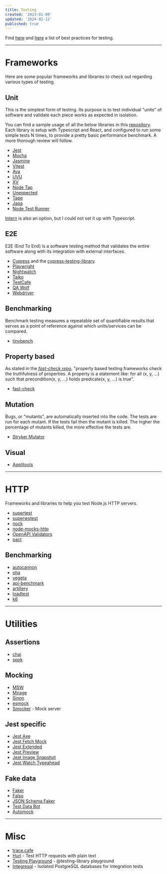 ```yaml
---
title: Testing
created: '2023-01-09'
updated: '2024-02-12'
published: true
---
```


Find [here](https://github.com/goldbergyoni/javascript-testing-best-practices) and
[here](https://github.com/testjavascript/nodejs-integration-tests-best-practices) a list of best practices for testing.

---

# Frameworks

Here are some popular frameworks and libraries to check out regarding various types of testing.

## Unit

This is the simplest form of testing. Its purpose is to test individual "units" of software and validate each piece works as expected in isolation.

You can find a sample usage of all the below libraries in this [repository](https://github.com/AlexGavalas/test-runners).
Each library is setup with Typescript and React, and configured to run some simple tests N times, to provide a pretty basic performance benchmark.
A more thorough review will follow.

-   [Jest](https://github.com/facebook/jest)
-   [Mocha](https://github.com/mochajs/mocha)
-   [Jasmine](https://github.com/jasmine/jasmine)
-   [Vitest](https://github.com/vitest-dev/vitest)
-   [Ava](https://github.com/avajs/ava)
-   [UVU](https://github.com/lukeed/uvu)
-   [XV](https://github.com/typicode/xv)
-   [Node Tap](https://github.com/tapjs/node-tap)
-   [Unexpected](https://github.com/unexpectedjs/unexpected)
-   [Tape](https://github.com/ljharb/tape)
-   [Japa](https://github.com/japa/runner)
-   [Node Test Runner](https://nodejs.org/docs/latest-v18.x/api/test.html)

[Intern](https://github.com/theintern/intern) is also an option, but I could not set it up with Typescript.

## E2E

E2E (End To End) is a software testing method that validates the entire software along with its integration with external interfaces.

-   [Cypress](https://github.com/cypress-io/cypress) and the [cypress-testing-library](https://github.com/testing-library/cypress-testing-library).
-   [Playwright](https://github.com/microsoft/playwright)
-   [Nightwatch](https://github.com/nightwatchjs/nightwatch)
-   [Taiko](https://github.com/getgauge/taiko)
-   [TestCafe](https://github.com/DevExpress/testcafe)
-   [QA Wolf](https://github.com/qawolf/qawolf)
-   [Webdriver](https://github.com/webdriverio/webdriverio)

## Benchmarking

Benchmark testing measures a repeatable set of quantifiable results that serves as a point of reference against which units/services can be compared.

-   [tinybench](https://github.com/tinylibs/tinybench)

## Property based

As stated in the <cite>[fast-check repo](https://github.com/dubzzz/fast-check)</cite>,
"property based testing frameworks check the truthfulness of properties.
A property is a statement like: for all (x, y, ...) such that precondition(x, y, ...) holds predicate(x, y, ...) is true".

-   [fast-check](https://github.com/dubzzz/fast-check)

## Mutation

Bugs, or "mutants", are automatically inserted into the code. The tests are run for each mutant.
If the tests fail then the mutant is killed. The higher the percentage of mutants killed, the more effective the tests are.

-   [Stryker Mutator](https://github.com/stryker-mutator/stryker-js)

## Visual

-   [Applitools](https://applitools.com)

---

# HTTP

Frameworks and libraries to help you test Node.js HTTP servers.

-   [supertest](https://github.com/ladjs/supertest)
-   [superwstest](https://github.com/davidje13/superwstest)
-   [nock](https://github.com/nock/nock)
-   [node-mocks-http](https://github.com/howardabrams/node-mocks-http)
-   [OpenAPI Validators](https://github.com/openapi-library/OpenAPIValidators)
-   [pact](https://github.com/pact-foundation/pact-js)

## Benchmarking

-   [autocannon](https://github.com/mcollina/autocannon)
-   [oha](https://github.com/hatoo/oha)
-   [vegeta](https://github.com/tsenart/vegeta)
-   [api-benchmark](https://github.com/matteofigus/api-benchmark)
-   [artillery](https://github.com/artilleryio/artillery)
-   [loadtest](https://github.com/alexfernandez/loadtest)
-   [k6](https://github.com/grafana/k6)

---

# Utilities

## Assertions

-   [chai](https://github.com/chaijs/chai)
-   [spok](https://github.com/thlorenz/spok)

## Mocking

-   [MSW](https://github.com/mswjs/msw)
-   [Mirage](https://github.com/miragejs/miragejs)
-   [Sinon](https://github.com/sinonjs/sinon)
-   [esmock](https://github.com/iambumblehead/esmock)
-   [Smocker](https://github.com/Thiht/smocker) - Mock server

## Jest specific

-   [Jest Axe](https://github.com/nickcolley/jest-axe)
-   [Jest Fetch Mock](https://github.com/jefflau/jest-fetch-mock)
-   [Jest Extended](https://github.com/jest-community/jest-extended)
-   [Jest Preview](https://github.com/nvh95/jest-preview)
-   [Jest Image Snapshot](https://github.com/americanexpress/jest-image-snapshot)
-   [Jest Watch Typeahead](https://github.com/jest-community/jest-watch-typeahead)

## Fake data

-   [Faker](https://github.com/faker-js/faker/)
-   [Falso](https://github.com/ngneat/falso)
-   [JSON Schema Faker](https://github.com/json-schema-faker/json-schema-faker)
-   [Test Data Bot](https://github.com/jackfranklin/test-data-bot)
-   [Automock](https://github.com/automock/automock)

---

# Misc

-   [trace.cafe](https://trace.cafe/)
-   [Hurl](https://github.com/Orange-OpenSource/hurl) - Test HTTP requests with plain text
-   [Testing Playground](https://testing-playground.com/) - @testing-library playground
-   [Integresql](https://github.com/allaboutapps/integresql) - Isolated PostgreSQL databases for integration tests
